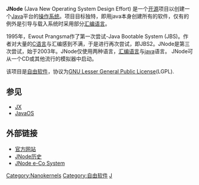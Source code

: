 {{noteTA
|G1=IT
}}
{{Infobox OS
| name                   = JNode
| screenshot             = 
| caption                = JNode 桌面 
| developer              = JNode.org
| family                 = 
| version_number         = 
| source_model           = [[开源|开源]]
| working_state          = 正在进行
| repo                   = {{URL|https://github.com/jnode/jnode}}
| latest_release_version = 0.2.8
| latest_release_date    = {{Release date and age|2009|01|20}}<ref>{{cite web |url=https://www.jnode.org/node/2878 |title=Release 0.2.8 |access-date=2022-02-13 |archive-date=2022-02-13 |archive-url=https://web.archive.org/web/20220213090128/https://www.jnode.org/node/2878 }}</ref>
| kernel_type            = 
| ui                     = 
| license                = [[LGPL|LGPL]]
| website                = {{URL|https://www.jnode.org}}
}}
'''JNode''' (Java New Operating System Design Effort) 是一个[[开源|开源]]项目以创建一个[[Java|Java]]平台的[[操作系统|操作系统]]。项目目标独特，即用java本身创建所有的软件，仅有的例外是引导与载入系统时采用部分[[汇编语言|汇编语言]]。

1995年，Ewout Prangsma作了第一次尝试-Java Bootable System (JBS)。作者对大量的[[C语言|C语言]]与汇编感到不满，于是进行再次尝试，即JBS2。JNode是第三次尝试，始于2003年。JNode仅使用两种语言，[[汇编语言|汇编语言]]与[[java|java]]语言。
JNode可从一个CD或其他流行的模拟器中启动。

该项目是[[自由软件|自由软件]]，协议为[[GNU_Lesser_General_Public_License|GNU Lesser General Public License]](LGPL).

== 参见 ==

* [[JX|JX]]
* [[JavaOS|JavaOS]]

== 外部链接 ==
*[http://www.jnode.org/ 官方网站] {{Wayback|url=http://www.jnode.org/ |date=20201223093337 }}
*[http://www.jnode.org/node/174 JNode历史] {{Wayback|url=http://www.jnode.org/node/174 |date=20200223154057 }}
*[https://web.archive.org/web/20070728043344/https://jeos.dev.java.net/ JNode e-Co System]

{{Java Virtual Machine}}

[[Category:Nanokernels|Category:Nanokernels]]
[[Category:自由软件|Category:自由软件]]
[[Category:操作系统|J]]